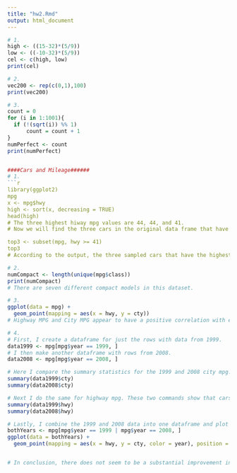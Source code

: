 ```yaml
---
title: "hw2.Rmd"
output: html_document
---
```


```r
# 1.
high <- ((15-32)*(5/9))
low <- ((-10-32)*(5/9))
cel <- c(high, low)
print(cel)
```

```r
# 2.
vec200 <- rep(c(0,1),100)
print(vec200)
```

```r
# 3.
count = 0
for (i in 1:1001){
  if (!(sqrt(i)) %% 1)
      count = count + 1
}
numPerfect <- count
print(numPerfect)


####Cars and Mileage######
# 1.
```r
library(ggplot2)
mpg
x <- mpg$hwy
high <- sort(x, decreasing = TRUE)
head(high)
# The three highest hiway mpg values are 44, 44, and 41.
# Now we will find the three cars in the original data frame that have these values.

top3 <- subset(mpg, hwy >= 41)
top3
# According to the output, the three sampled cars that have the highest highway miles per gallon are a volkswagen jetta and two volkswagen new bees.
```

```r
# 2.
numCompact <- length(unique(mpg$class))
print(numCompact)
# There are seven different compact models in this dataset.
```

```r
# 3.
ggplot(data = mpg) + 
  geom_point(mapping = aes(x = hwy, y = cty))
# Highway MPG and City MPG appear to have a positive correlation with each other. The reason why there are son few points plotted on the graph is because there are many points in the complete dataset that overlap. The ggplot program tries to automatically solve this overplotting problem by rounding some of the points from the large dataset to condense the points and make the graph look cleaner.
```

```r
# 4.
# First, I create a dataframe for just the rows with data from 1999.
data1999 <- mpg[mpg$year == 1999, ]
# I then make another dataframe with rows from 2008.
data2008 <- mpg[mpg$year == 2008, ]

# Here I compare the summary statistics for the 1999 and 2008 city mpg. Based on the output, cars from 1999 had a slightly higher average and median city mpg than 2008 cars.
summary(data1999$cty)
summary(data2008$cty)

# Next I do the same for highway mpg. These two commands show that cars from 1999 had a slightly higher median highway mpg. The difference in the average mpg between both years is almost negligible. The 1999 subset does have a much higher maximum value than the 2008 cars however.
summary(data1999$hwy)
summary(data2008$hwy)

# Lastly, I combine the 1999 and 2008 data into one dataframe and plot the highway mpg vs. city mpg. As the plot shows, there are slightly more 1999 (black) points than 2008 (blue) points in the upper right part of the plot, meaning that the older vehicles may have better mpg. For the most part, however, the data points seem to be evenly mixed, so there is not an obvious "better" year. 
bothYears <- mpg[mpg$year == 1999 | mpg$year == 2008, ]
ggplot(data = bothYears) + 
  geom_point(mapping = aes(x = hwy, y = cty, color = year), position = "jitter")


# In conclusion, there does not seem to be a substantial improvement in fuel efficiency from 1999 to 2008, however, the cars from 1999 may be slightly more efficient in terms of city and highway mpg.
```
